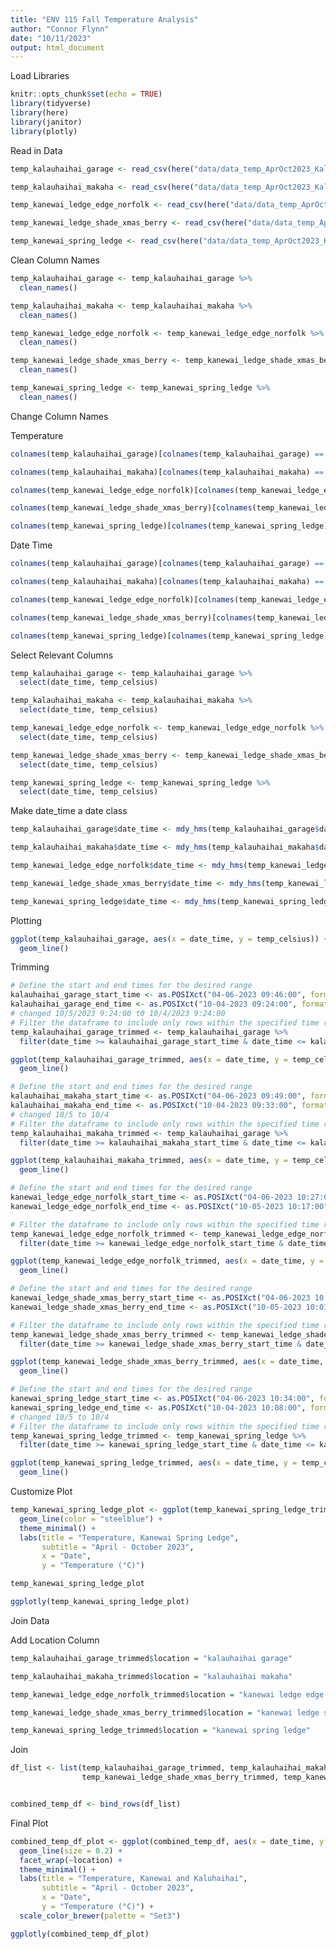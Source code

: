 ```yaml
---
title: "ENV 115 Fall Temperature Analysis"
author: "Connor Flynn"
date: "10/11/2023"
output: html_document
---
```


Load Libraries

```r
knitr::opts_chunk$set(echo = TRUE)
library(tidyverse)
library(here)
library(janitor)
library(plotly)
```


Read in Data

```r
temp_kalauhaihai_garage <- read_csv(here("data/data_temp_AprOct2023_KalauhaihaiGarage_20970102.csv"), skip = 1)

temp_kalauhaihai_makaha <- read_csv(here("data/data_temp_AprOct2023_KalauhaihaiMakaha_21445021.csv"), skip = 1)

temp_kanewai_ledge_edge_norfolk <- read_csv(here("data/data_temp_AprOct2023_KanewaiFishpondLedgeEdgeNorfolk_20970110.csv"), skip = 1)

temp_kanewai_ledge_shade_xmas_berry <- read_csv(here("data/data_temp_AprOct2023_KanewaiFishpondShadeUnderXmasBerry_21445020.csv"), skip = 1)

temp_kanewai_spring_ledge <- read_csv(here("data/data_temp_AprOct2023_KanewaiSpringLedge_20970109.csv"), skip = 1)

```


Clean Column Names

```r
temp_kalauhaihai_garage <- temp_kalauhaihai_garage %>% 
  clean_names()

temp_kalauhaihai_makaha <- temp_kalauhaihai_makaha %>% 
  clean_names()

temp_kanewai_ledge_edge_norfolk <- temp_kanewai_ledge_edge_norfolk %>% 
  clean_names()

temp_kanewai_ledge_shade_xmas_berry <- temp_kanewai_ledge_shade_xmas_berry %>% 
  clean_names()

temp_kanewai_spring_ledge <- temp_kanewai_spring_ledge %>% 
  clean_names()

```

Change Column Names

Temperature

```r
colnames(temp_kalauhaihai_garage)[colnames(temp_kalauhaihai_garage) == "temp_c_lgr_s_n_20970102_sen_s_n_20970102"] ="temp_celsius"

colnames(temp_kalauhaihai_makaha)[colnames(temp_kalauhaihai_makaha) == "temp_c_lgr_s_n_21445021_sen_s_n_21445021"] ="temp_celsius"

colnames(temp_kanewai_ledge_edge_norfolk)[colnames(temp_kanewai_ledge_edge_norfolk) == "temp_c_lgr_s_n_20970110_sen_s_n_20970110"] ="temp_celsius"

colnames(temp_kanewai_ledge_shade_xmas_berry)[colnames(temp_kanewai_ledge_shade_xmas_berry) == "temp_c_lgr_s_n_21445020_sen_s_n_21445020"] ="temp_celsius"

colnames(temp_kanewai_spring_ledge)[colnames(temp_kanewai_spring_ledge) == "temp_c_lgr_s_n_20970109_sen_s_n_20970109"] ="temp_celsius"
```

Date Time

```r
colnames(temp_kalauhaihai_garage)[colnames(temp_kalauhaihai_garage) == "date_time_gmt_10_00"] ="date_time"

colnames(temp_kalauhaihai_makaha)[colnames(temp_kalauhaihai_makaha) == "date_time_gmt_10_00"] ="date_time"

colnames(temp_kanewai_ledge_edge_norfolk)[colnames(temp_kanewai_ledge_edge_norfolk) == "date_time_gmt_10_00"] ="date_time"

colnames(temp_kanewai_ledge_shade_xmas_berry)[colnames(temp_kanewai_ledge_shade_xmas_berry) == "date_time_gmt_10_00"] ="date_time"

colnames(temp_kanewai_spring_ledge)[colnames(temp_kanewai_spring_ledge) == "date_time_gmt_10_00"] ="date_time"

```

Select Relevant Columns

```r
temp_kalauhaihai_garage <- temp_kalauhaihai_garage %>% 
  select(date_time, temp_celsius)

temp_kalauhaihai_makaha <- temp_kalauhaihai_makaha %>% 
  select(date_time, temp_celsius)

temp_kanewai_ledge_edge_norfolk <- temp_kanewai_ledge_edge_norfolk %>% 
  select(date_time, temp_celsius)

temp_kanewai_ledge_shade_xmas_berry <- temp_kanewai_ledge_shade_xmas_berry %>% 
  select(date_time, temp_celsius)

temp_kanewai_spring_ledge <- temp_kanewai_spring_ledge %>% 
  select(date_time, temp_celsius)
```


Make date_time a date class

```r
temp_kalauhaihai_garage$date_time <- mdy_hms(temp_kalauhaihai_garage$date_time)

temp_kalauhaihai_makaha$date_time <- mdy_hms(temp_kalauhaihai_makaha$date_time)

temp_kanewai_ledge_edge_norfolk$date_time <- mdy_hms(temp_kanewai_ledge_edge_norfolk$date_time)

temp_kanewai_ledge_shade_xmas_berry$date_time <- mdy_hms(temp_kanewai_ledge_shade_xmas_berry$date_time)

temp_kanewai_spring_ledge$date_time <- mdy_hms(temp_kanewai_spring_ledge$date_time)
```


Plotting

```r
ggplot(temp_kalauhaihai_garage, aes(x = date_time, y = temp_celsius)) +
  geom_line()
```


Trimming

```r
# Define the start and end times for the desired range
kalauhaihai_garage_start_time <- as.POSIXct("04-06-2023 09:46:00", format = "%m-%d-%Y %H:%M:%S")
kalauhaihai_garage_end_time <- as.POSIXct("10-04-2023 09:24:00", format = "%m-%d-%Y %H:%M:%S")
# changed 10/5/2023 9:24:00 t0 10/4/2023 9:24:00
# Filter the dataframe to include only rows within the specified time range
temp_kalauhaihai_garage_trimmed <- temp_kalauhaihai_garage %>%
  filter(date_time >= kalauhaihai_garage_start_time & date_time <= kalauhaihai_garage_end_time)

ggplot(temp_kalauhaihai_garage_trimmed, aes(x = date_time, y = temp_celsius)) +
  geom_line()
```

```r
# Define the start and end times for the desired range
kalauhaihai_makaha_start_time <- as.POSIXct("04-06-2023 09:49:00", format = "%m-%d-%Y %H:%M:%S")
kalauhaihai_makaha_end_time <- as.POSIXct("10-04-2023 09:33:00", format = "%m-%d-%Y %H:%M:%S")
# changed 10/5 to 10/4
# Filter the dataframe to include only rows within the specified time range
temp_kalauhaihai_makaha_trimmed <- temp_kalauhaihai_garage %>%
  filter(date_time >= kalauhaihai_makaha_start_time & date_time <= kalauhaihai_makaha_end_time)

ggplot(temp_kalauhaihai_makaha_trimmed, aes(x = date_time, y = temp_celsius)) +
  geom_line()
```

```r
# Define the start and end times for the desired range
kanewai_ledge_edge_norfolk_start_time <- as.POSIXct("04-06-2023 10:27:00", format = "%m-%d-%Y %H:%M:%S")
kanewai_ledge_edge_norfolk_end_time <- as.POSIXct("10-05-2023 10:17:00", format = "%m-%d-%Y %H:%M:%S")

# Filter the dataframe to include only rows within the specified time range
temp_kanewai_ledge_edge_norfolk_trimmed <- temp_kanewai_ledge_edge_norfolk %>%
  filter(date_time >= kanewai_ledge_edge_norfolk_start_time & date_time <= kanewai_ledge_edge_norfolk_end_time)

ggplot(temp_kanewai_ledge_edge_norfolk_trimmed, aes(x = date_time, y = temp_celsius)) +
  geom_line()
```
```r
# Define the start and end times for the desired range
kanewai_ledge_shade_xmas_berry_start_time <- as.POSIXct("04-06-2023 10:22:00", format = "%m-%d-%Y %H:%M:%S")
kanewai_ledge_shade_xmas_berry_end_time <- as.POSIXct("10-05-2023 10:01:00", format = "%m-%d-%Y %H:%M:%S")

# Filter the dataframe to include only rows within the specified time range
temp_kanewai_ledge_shade_xmas_berry_trimmed <- temp_kanewai_ledge_shade_xmas_berry %>%
  filter(date_time >= kanewai_ledge_shade_xmas_berry_start_time & date_time <= kanewai_ledge_shade_xmas_berry_end_time)

ggplot(temp_kanewai_ledge_shade_xmas_berry_trimmed, aes(x = date_time, y = temp_celsius)) +
  geom_line()
```

```r
# Define the start and end times for the desired range
kanewai_spring_ledge_start_time <- as.POSIXct("04-06-2023 10:34:00", format = "%m-%d-%Y %H:%M:%S")
kanewai_spring_ledge_end_time <- as.POSIXct("10-04-2023 10:08:00", format = "%m-%d-%Y %H:%M:%S")
# changed 10/5 to 10/4
# Filter the dataframe to include only rows within the specified time range
temp_kanewai_spring_ledge_trimmed <- temp_kanewai_spring_ledge %>%
  filter(date_time >= kanewai_spring_ledge_start_time & date_time <= kanewai_spring_ledge_end_time)

ggplot(temp_kanewai_spring_ledge_trimmed, aes(x = date_time, y = temp_celsius)) +
  geom_line()
```


Customize Plot

```r
temp_kanewai_spring_ledge_plot <- ggplot(temp_kanewai_spring_ledge_trimmed, aes(x = date_time, y = temp_celsius)) +
  geom_line(color = "steelblue") +
  theme_minimal() +
  labs(title = "Temperature, Kanewai Spring Ledge",
       subtitle = "April - October 2023",
       x = "Date",
       y = "Temperature (°C)")

temp_kanewai_spring_ledge_plot
```

```r
ggplotly(temp_kanewai_spring_ledge_plot)
```

Join Data

Add Location Column

```r
temp_kalauhaihai_garage_trimmed$location = "kalauhaihai garage"

temp_kalauhaihai_makaha_trimmed$location = "kalauhaihai makaha"

temp_kanewai_ledge_edge_norfolk_trimmed$location = "kanewai ledge edge norfolk"

temp_kanewai_ledge_shade_xmas_berry_trimmed$location = "kanewai ledge shade xmas berry"

temp_kanewai_spring_ledge_trimmed$location = "kanewai spring ledge" 
```

Join

```r

df_list <- list(temp_kalauhaihai_garage_trimmed, temp_kalauhaihai_makaha_trimmed, temp_kanewai_ledge_edge_norfolk_trimmed,
                temp_kanewai_ledge_shade_xmas_berry_trimmed, temp_kanewai_spring_ledge_trimmed)


combined_temp_df <- bind_rows(df_list)
```


Final Plot

```r
combined_temp_df_plot <- ggplot(combined_temp_df, aes(x = date_time, y = temp_celsius, color = location)) +
  geom_line(size = 0.2) +
  facet_wrap(~location) +
  theme_minimal() +
  labs(title = "Temperature, Kanewai and Kaluhaihai",
       subtitle = "April - October 2023",
       x = "Date",
       y = "Temperature (°C)") +
  scale_color_brewer(palette = "Set3")

ggplotly(combined_temp_df_plot)
```


